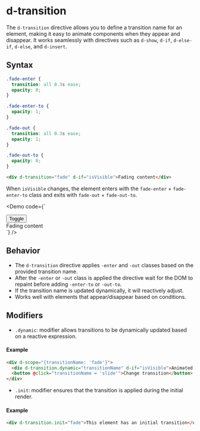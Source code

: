 
# d-transition

The `d-transition` directive allows you to define a transition name for an element, making it easy to animate components when they appear and disappear. It works seamlessly with directives such as `d-show`, `d-if`, `d-else-if`, `d-else`, and `d-insert`.

## Syntax

```css
.fade-enter {
  transition: all 0.3s ease;
  opacity: 0;
}

.fade-enter-to {
  opacity: 1;
}

.fade-out {
  transition: all 0.3s ease;
  opacity: 1;
}

.fade-out-to {
  opacity: 0;
}
```

```html
<div d-transition="fade" d-if="isVisible">Fading content</div>
```

When `isVisible` changes, the element enters with the `fade-enter` + `fade-enter-to` class and exits with `fade-out` + `fade-out-to`.

<Demo
  code={`
<style>
    .fade-enter {
      transition: all 0.3s ease;
      opacity: 0;
    }

    .fade-enter-to {
      opacity: 1;
    }

    .fade-out {
      transition: all 0.3s ease;
      opacity: 1;
    }

    .fade-out-to {
      opacity: 0;
    }

</style>
<div d-scope="{isVisible: true}">
  <button @click="isVisible = !isVisible">Toggle</button>
  <div d-transition="fade" d-if="isVisible">Fading content</div>
</div>
`}
/>

## Behavior

- The `d-transition` directive applies `-enter` and `-out` classes based on the provided transition name.
- After the `-enter` or `-out` class is applied the directive wait for the DOM to repaint before adding `-enter-to` or `-out-to`.
- If the transition name is updated dynamically, it will reactively adjust.
- Works well with elements that appear/disappear based on conditions.

## Modifiers

- `.dynamic`: modifier allows transitions to be dynamically updated based on a reactive expression.

#### Example

```html
<div d-scope="{transitionName: 'fade'}">
  <div d-transition.dynamic="transitionName" d-if="isVisible">Animated content</div>
  <button @click="transitionName = 'slide'">Change transition</button>
</div>
```

- `.init`: modifier ensures that the transition is applied during the initial render.

#### Example

```html
<div d-transition.init="fade">This element has an initial transition</div>
```
